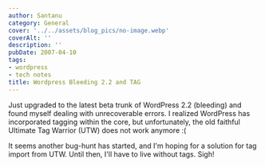 ```yaml
---
author: Santanu
category: General
cover: '../../assets/blog_pics/no-image.webp'
coverAlt: ''
description: ''
pubDate: 2007-04-10
tags:
- wordpress
- tech notes
title: Wordpress Bleeding 2.2 and TAG
---
```


Just upgraded to the latest beta trunk of WordPress 2.2 (bleeding) and found myself dealing with unrecoverable errors. I realized WordPress has incorporated tagging within the core, but unfortunately, the old faithful Ultimate Tag Warrior (UTW) does not work anymore :( 

It seems another bug-hunt has started, and I'm hoping for a solution for tag import from UTW. Until then, I'll have to live without tags. Sigh!